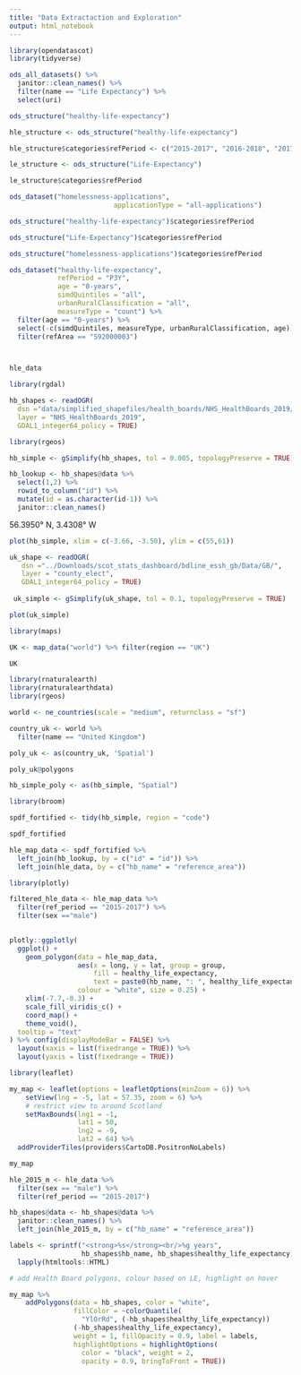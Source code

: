 ```yaml
---
title: "Data Extractaction and Exploration"
output: html_notebook
---
```




```r
library(opendatascot)
library(tidyverse)
```

```r
ods_all_datasets() %>% 
  janitor::clean_names() %>% 
  filter(name == "Life Expectancy") %>% 
  select(uri)
```

```r
ods_structure("healthy-life-expectancy")
```



```r
hle_structure <- ods_structure("healthy-life-expectancy")
```




```r
hle_structure$categories$refPeriod <- c("2015-2017", "2016-2018", "2017-2019")
```

```r
le_structure <- ods_structure("Life-Expectancy")
```

```r
le_structure$categories$refPeriod
```

```r
ods_dataset("homelessness-applications",
                          applicationType = "all-applications")
```


```r
ods_structure("healthy-life-expectancy")$categories$refPeriod
```

```r
ods_structure("Life-Expectancy")$categories$refPeriod
```


```r
ods_structure("homelessness-applications")$categories$refPeriod
```



```r
ods_dataset("healthy-life-expectancy",
            refPeriod = "P3Y",
            age = "0-years",
            simdQuintiles = "all",
            urbanRuralClassification = "all",
            measureType = "count") %>% 
  filter(age == "0-years") %>% 
  select(-c(simdQuintiles, measureType, urbanRuralClassification, age)) %>% 
  filter(refArea == "S92000003")
```






```r

```


```r

```


```r
hle_data
```


```r
library(rgdal)
```

```r
hb_shapes <- readOGR(
  dsn ="data/simplified_shapefiles/health_boards/NHS_HealthBoards_2019/",
  layer = "NHS_HealthBoards_2019",
  GDAL1_integer64_policy = TRUE)
```


```r
library(rgeos)
```

```r
hb_simple <- gSimplify(hb_shapes, tol = 0.005, topologyPreserve = TRUE)
```


```r
hb_lookup <- hb_shapes@data %>% 
  select(1,2) %>% 
  rowid_to_column("id") %>%
  mutate(id = as.character(id-1)) %>% 
  janitor::clean_names()
```

56.3950° N, 3.4308° W

```r
plot(hb_simple, xlim = c(-3.66, -3.50), ylim = c(55,61))
```

```r
uk_shape <- readOGR(
   dsn ="../Downloads/scot_stats_dashboard/bdline_essh_gb/Data/GB/",
   layer = "county_elect",
   GDAL1_integer64_policy = TRUE)
 
 uk_simple <- gSimplify(uk_shape, tol = 0.1, topologyPreserve = TRUE)
```

```r
plot(uk_simple)
```





```r
library(maps)
```


```r
UK <- map_data("world") %>% filter(region == "UK")
```


```r
UK
```

```r
library(rnaturalearth)
library(rnaturalearthdata)
library(rgeos)
```

```r
world <- ne_countries(scale = "medium", returnclass = "sf")
```

```r
country_uk <- world %>%
  filter(name == "United Kingdom")
```

```r
poly_uk <- as(country_uk, 'Spatial')
```

```r
poly_uk@polygons
```


```r
hb_simple_poly <- as(hb_simple, "Spatial")
```

```r
library(broom)
```


```r
spdf_fortified <- tidy(hb_simple, region = "code")
```



```r
spdf_fortified
```

```r
hle_map_data <- spdf_fortified %>% 
  left_join(hb_lookup, by = c("id" = "id")) %>% 
  left_join(hle_data, by = c("hb_name" = "reference_area"))
```

```r
library(plotly)
```


```r
filtered_hle_data <- hle_map_data %>% 
  filter(ref_period == "2015-2017") %>%
  filter(sex =="male")
  

plotly::ggplotly( 
  ggplot() + 
    geom_polygon(data = hle_map_data,
                 aes(x = long, y = lat, group = group,
                     fill = healthy_life_expectancy,
                     text = paste0(hb_name, ": ", healthy_life_expectancy,"years")),
                 colour = "white", size = 0.25) +
    xlim(-7.7,-0.3) +
    scale_fill_viridis_c() +
    coord_map() +
    theme_void(),
  tooltip = "text"
) %>% config(displayModeBar = FALSE) %>%
  layout(xaxis = list(fixedrange = TRUE)) %>%
  layout(yaxis = list(fixedrange = TRUE))
```

```r
library(leaflet)
```

```r
my_map <- leaflet(options = leafletOptions(minZoom = 6)) %>%
    setView(lng = -5, lat = 57.35, zoom = 6) %>%
    # restrict view to around Scotland
    setMaxBounds(lng1 = -1,
                 lat1 = 50,
                 lng2 = -9,
                 lat2 = 64) %>% 
  addProviderTiles(providers$CartoDB.PositronNoLabels)
```


```r
my_map
```




```r
hle_2015_m <- hle_data %>% 
  filter(sex == "male") %>% 
  filter(ref_period == "2015-2017")
```






```r
hb_shapes@data <- hb_shapes@data %>% 
  janitor::clean_names() %>% 
  left_join(hle_2015_m, by = c("hb_name" = "reference_area"))
```

```r
labels <- sprintf("<strong>%s</strong><br/>%g years",
                  hb_shapes$hb_name, hb_shapes$healthy_life_expectancy) %>%
  lapply(htmltools::HTML)
```


```r
# add Health Board polygons, colour based on LE, highlight on hover

my_map %>% 
    addPolygons(data = hb_shapes, color = "white",
                fillColor = ~colorQuantile(
                  "YlOrRd", (-hb_shapes$healthy_life_expectancy))
                (-hb_shapes$healthy_life_expectancy),
                weight = 1, fillOpacity = 0.9, label = labels,
                highlightOptions = highlightOptions(
                  color = "black", weight = 2,
                  opacity = 0.9, bringToFront = TRUE))
```







